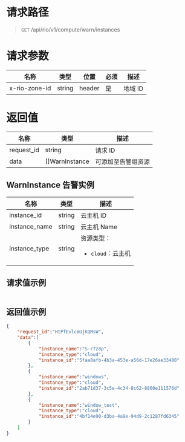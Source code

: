 <style>.topic-content-wrap .topic-detail table thead th { word-break: keep-all; }</style>


# 请求路径
> `GET` /api/rio/v1/compute/warn/instances

# 请求参数
名称 | 类型 | 位置 | 必须 | 描述 
----- | ----- | ----- | ----- | ----- 
x-rio-zone-id   | string | header| 是 | 地域 ID

# 返回值
名称 | 类型 |  描述
----- | ----- | -----
request_id	| string  | 请求 ID
data        | []WarnInstance | 可添加至告警组资源

## WarnInstance 告警实例
名称 | 类型 |  描述
----- | ----- | -----
instance_id     | string | 云主机 ID
instance_name   | string | 云主机 Name
instance_type   | string | 资源类型：<ul><li>`cloud`：云主机</li></ul>

## 请求值示例
```json
```

## 返回值示例
```json
{
    "request_id":"HtPfEvlcmUjKQMsW",
    "data":[
        {
            "instance_name":"S-r7z8p",
            "instance_type":"cloud",
            "instance_id":"5faa8afb-4b3a-453e-a56d-17e26ae33480"
        },
        {
            "instance_name":"windows",
            "instance_type":"cloud",
            "instance_id":"2ab71d37-3c5e-4c34-8c62-8860e111576d"
        },
        {
            "instance_name":"window_test",
            "instance_type":"cloud",
            "instance_id":"4bf14e90-d3ba-4a9e-94d9-2c1287fd6345"
        }
    ]
}
```